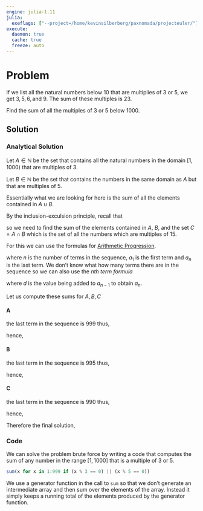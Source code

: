 ```yaml
---
engine: julia-1.11
julia:
  exeflags: ["--project=/home/kevinsilberberg/paxnomada/projecteuler/"]
execute:
  daemon: true
  cache: true
  freeze: auto
---
```


# Problem

If we list all the natural numbers below $10$ that are multiplies of $3$ or $5$, we get $3, 5, 6, \text{and } 9$. The sum of these multiples is $23$.

Find the sum of all the multiples of $3$ or $5$ below $1000$.

## Solution

### Analytical Solution

Let $A \in \mathbb{N}$ be the set that contains all the natural numbers in the domain $[1, 1000)$ that are multiples of $3$.

\begin{align}
A = 3, 6, 9, 12, 15, \cdots, 999
\end{align}

Let $B \in \mathbb{N}$ be the set that contains the numbers in the same domain as $A$ but that are multiples of $5$.

\begin{align}
B = 5, 10, 15, 20, 25, \cdots, 995
\end{align}

Essentially what we are looking for here is the sum of all the elements contained in $A \cup B$.

By the inclusion-exculsion principle, recall that

\begin{align}
A \cup B = A + B - A \cap B
\end{align}

so we need to find the sum of the elements contained in $A$, $B$, and the set $C = A \cap B$ which is the set of all the numbers which are multiples of $15$.

\begin{align}
C = 15, 30, 45, 60, \cdots, 990
\end{align}

For this we can use the formulas for [Arithmetic Progression](https://en.wikipedia.org/wiki/Arithmetic_progression).

\begin{align}
\sum A = n \left(\frac{a_1 + a_n}{2}\right)
\end{align}

where $n$ is the number of terms in the sequence, $a_1$ is the first term and $a_n$ is the last term. We don't know what how many terms there are in the sequence so we can also use the *nth term formula*

\begin{align}
a_n = a_1 + \left(n - 1\right)d
\end{align}

where $d$ is the value being added to $a_{n-1}$ to obtain $a_n$.

Let us compute these sums for $A, B, C$

#### A

the last term in the sequence is $999$ thus,

\begin{align}
999 &= 3 + \left(n - 1\right)3\\
999 &= 3n\\
n &= 333
\end{align}

hence,

\begin{align}
\sum A &= 333 \left(\frac{3 + 999}{2}\right)\\
&= 333 \cdot \frac{1002}{2} \\
&= 166833
\end{align}

#### B

the last term in the sequence is $995$ thus,

\begin{align}
995 &= 5 + \left(n - 1\right)5\\
995 &= 5n\\
n &= 199
\end{align}

hence,

\begin{align}
\sum B &= 199 \left(\frac{5 + 995}{2}\right)\\
&= 99500
\end{align}

#### C

the last term in the sequence is $990$ thus,

\begin{align}
990 &= 15 + \left(n - 1\right)15\\
&= 15n\\
n &= 66
\end{align}

hence,

\begin{align}
\sum C &= 66 \left(\frac{15 + 990}{2}\right)\\
&= 66 \cdot \left(\frac{1005}{2}\right)\\
&= 33165
\end{align}

Therefore the final solution,

\begin{align}
\sum A \cup B = 166833 + 99500 - 33165 = 233168
\end{align}

### Code

We can solve the problem brute force by writing a code that computes the sum of any number in the range $[1, 1000]$ that is a multiple of $3$ or $5$.

```julia
sum(x for x in 1:999 if (x % 3 == 0) || (x % 5 == 0))
```

We use a generator function in the call to `sum` so that we don't generate an intermediate array and then sum over the elements of the array. Instead it simply keeps a running total of the elements produced by the generator function.
